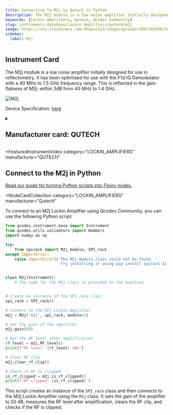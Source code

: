 ```yaml
---
title: Connecting to M2j by Qutech in Python
description: The M2j module is a low noise amplifier initially designed for use in reflectometry. It has been optimised for use with the F1d IQ Demodulator with a 40 MHz to 1.5 GHz frequency range. This is reflected in the gain flatness of M2j, within 3dB from 40 MHz to 1.4 GHz.
keywords: [Lockin Amplifiers, Qutech, QCodes Community]
slug: instruments-database/Lockin Amplifiers/qutech/m2j
image: https://res.cloudinary.com/dhopxs1y3/image/upload/v1691782498/Instruments/Lockin%20Amplifiers/M2j/M2j.png
sidebar:
  label: M2j
---
```



## Instrument Card

The M2j module is a low noise amplifier initially designed for use in reflectometry. It has been optimised for use with the F1d IQ Demodulator with a 40 MHz to 1.5 GHz frequency range. This is reflected in the gain flatness of M2j: within 3dB from 40 MHz to 1.4 GHz.

![M2j](https://res.cloudinary.com/dhopxs1y3/image/upload/v1691782498/Instruments/Lockin%20Amplifiers/M2j/M2j.png)

Device Specification: [here](/instruments-database/all-instruments)

<details style={{ marginTop: "15px"}}>
<summary><h2 style={{display:'inline'}}>Manufacturer card: QUTECH</h2></summary>

![QUTECH](https://res.cloudinary.com/dhopxs1y3/image/upload/v1692806156/Instruments/Vendor%20Logos/QuTech.png)

At QuTech, we work on a radically new technology with world-changing potential. Our mission: to develop scalable prototypes of a quantum computer and an inherently safe quantum internet, based on the fundamental laws of quantum mechanics.

- Headquarters: CJ Delft, Netherlands
- Yearly Revenue (millions, USD): 41.3
- Vendor Website: [here](https://qutech.nl/)

</details>


<FeaturedInstrumentVideo
  category="LOCKIN_AMPLIFIERS"
  manufacturer="QUTECH"
></FeaturedInstrumentVideo>

## Connect to the M2j in Python

[Read our guide for turning Python scripts into Flojoy nodes.](https://docs.flojoy.ai/contribution/blocks/custom-flojoy-block/)


<Tabs>
<TabItem value="Flojoy" label="Flojoy" className="flojoy-instrument-tabs">

<NodeCardCollection
  category="LOCKIN_AMPLIFIERS"
  manufacturer="Qutech"
></NodeCardCollection>

</TabItem>
<TabItem value="QCodes Community" label="QCodes Community">

To connect to an M2j Lockin Amplifier using Qcodes Community, you can use the following Python script:

```python
from qcodes.instrument.base import Instrument
from qcodes.utils.validators import Numbers
import numpy as np

try:
    from spirack import M2j_module, SPI_rack
except ImportError:
    raise ImportError(('The M2j_module class could not be found. '
                       'Try installing it using pip install spirack'))


class M2j(Instrument):
    # The code for the M2j class is provided in the question


# Create an instance of the SPI_rack class
spi_rack = SPI_rack()

# Connect to the M2j Lockin Amplifier
m2j = M2j('m2j', spi_rack, module=1)

# Set the gain of the amplifier
m2j.gain(50)

# Get the RF level after amplification
rf_level = m2j.RF_level()
print(f"RF level: {rf_level} dBm")

# Clear RF clip
m2j.clear_rf_clip()

# Check if RF is clipped
is_rf_clipped = m2j.is_rf_clipped()
print(f"RF clipped: {is_rf_clipped}")
```

This script creates an instance of the `SPI_rack` class and then connects to the M2j Lockin Amplifier using the `M2j` class. It sets the gain of the amplifier to 50 dB, measures the RF level after amplification, clears the RF clip, and checks if the RF is clipped.

</TabItem>
</Tabs>
